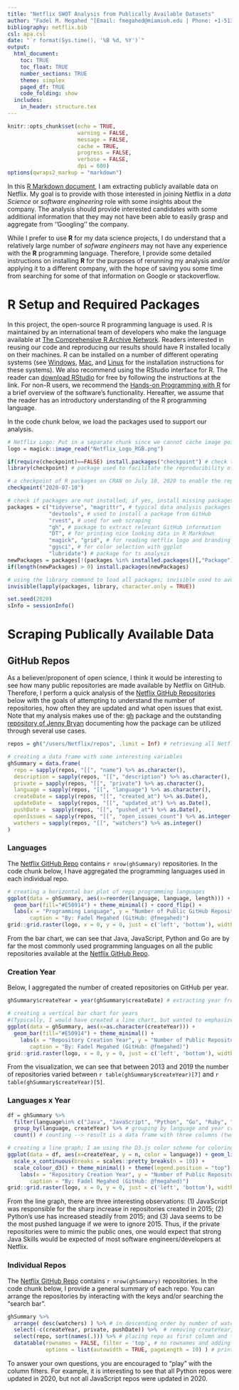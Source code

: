 ```yaml
---
title: "Netflix SWOT Analysis from Publically Available Datasets"
author: "Fadel M. Megahed ^[Email: fmegahed@miamioh.edu | Phone: +1-513-529-4185 | Website: <a href=\"https://miamioh.edu/fsb/directory/?up=/directory/megahefm\">Miami University Official</a>]"
bibliography: netflix.bib
csl: apa.csl
date: "`r format(Sys.time(), '%B %d, %Y')`"
output: 
  html_document:
    toc: TRUE
    toc_float: TRUE
    number_sections: TRUE
    theme: simplex
    paged_df: TRUE
    code_folding: show
  includes:
    in_header: structure.tex
---
```


```r
knitr::opts_chunk$set(echo = TRUE,
                      warning = FALSE,
                      message = FALSE,
                      cache = TRUE,
                      progress = FALSE, 
                      verbose = FALSE,
                      dpi = 600)
options(qwraps2_markup = "markdown")
```

In this [R Markdown document](https://rmarkdown.rstudio.com/), I am extracting publicly available data on Netflix. My goal is to provide with those interested in joining Netflix in a *data Science* or *software engineering* role with some insights about the company. The analysis should provide interested candidates with some additional information that they may not have been able to easily grasp and aggregate from ''Googling'' the company.

While I prefer to use **R** for my data science projects, I do understand that a relatively large number of *sofware engineers* may not have any experience with the **R** programming language. Therefore, I provide some detailed instructions on installing **R** for the purposes of rerunning my analysis and/or applying it to a different company, with the hope of saving you some time from searching for some of that information on Google or stackoverflow.  

# R Setup and Required Packages
In this project, the open-source R programming language is used. R is maintained by an international team of developers who make the language available at [The Comprehensive R Archive Network](https://cran.r-project.org/). Readers interested in reusing our code and reproducing our results should have R installed locally on their machines. R can be installed on a number of different operating systems (see [Windows](https://cran.r-project.org/bin/windows/), [Mac](https://cran.r-project.org/bin/macosx/), and [Linux](https://cran.r-project.org/bin/linux/) for the installation instructions for these systems). We also recommend using the RStudio interface for R. The reader can [download RStudio](http://www.rstudio.com/ide) for free by following the instructions at the link. For non-R users, we recommend the [Hands-on Programming with R](https://rstudio-education.github.io/hopr/packages.html) for a brief overview of the software's functionality. Hereafter, we assume that the reader has an introductory understanding of the R programming language.

In the code chunk below, we load the packages used to support our analysis.

```r
# Netflix Logo: Put in a separate chunk since we cannot cache image pointers
logo = magick::image_read("Netflix_Logo_RGB.png")
```

```r
if(require(checkpoint)==FALSE) install.packages("checkpoint") # check to see if checkpoint is installed; if not, install it
library(checkpoint) # package used to facilitate the reproducibility of our work

# a checkpoint of R packages on CRAN on July 10, 2020 to enable the reproduction of our work in the future
checkpoint("2020-07-10")

# check if packages are not installed; if yes, install missing packages
packages = c("tidyverse", "magrittr", # typical data analysis packages
             "devtools", # used to install a package from GitHub
             "rvest", # used for web scraping
             "gh", # package to extract relevant GitHub information
             "DT", # for printing nice looking data in R Markdown
             "magick", "grid", # for reading netflix logo and branding the plots
             "ggsci", # for color selection with ggplot
             "lubridate") # package for ts analysis
newPackages = packages[!(packages %in% installed.packages()[,"Package"])]
if(length(newPackages) > 0) install.packages(newPackages)

# using the library command to load all packages; invisible used to avoid printing all packages and dependencies used
invisible(lapply(packages, library, character.only = TRUE))

set.seed(2020)
sInfo = sessionInfo()
```

# Scraping Publically Available Data


## GitHub Repos {.tabset .tabset-fade .tabset-pills}
As a believer/proponent of open science, I think it would be interesting to see how many public repositories are made available by Netflix on GitHub. Therefore, I perform a quick analysis of the [Netflix GitHub Repositories](https://github.com/Netflix) below with the goals of attempting to understand the number of repositories, how often they are updated and what open issues that exist. Note that my analysis makes use of the: [gh](https://cran.r-project.org/web/packages/gh/gh.pdf) package and the outstanding [repository of Jenny Bryan](https://github.com/jennybc/analyze-github-stuff-with-r) documenting how the package can be utilized through several use cases. 

```r
repos = gh("/users/Netflix/repos", .limit = Inf) # retrieving all Netflix repos

# creating a data frame with some interesting variables
ghSummary = data.frame(
  repo = sapply(repos, "[[", "name") %>% as.character(),
  description = sapply(repos, "[[", "description") %>% as.character(),
  private = sapply(repos, "[[", "private") %>% as.character(),
  language = sapply(repos, "[[", "language") %>% as.character(),
  createDate = sapply(repos, "[[", "created_at") %>% as.Date(),
  updateDate =  sapply(repos, "[[", "updated_at") %>% as.Date(),
  pushDate =  sapply(repos, "[[", "pushed_at") %>% as.Date(),
  openIssues = sapply(repos, "[[", "open_issues_count") %>% as.integer(),
  watchers = sapply(repos, "[[", "watchers") %>% as.integer()
)
```

### Languages {-}
The [Netflix GitHub Repo](https://github.com/Netflix) contains `r nrow(ghSummary)` repositories. In the code chunk below, I have aggregated the programming languages used in each individual repo.
```r
# creating a horizontal bar plot of repo programming languages
ggplot(data = ghSummary, aes(x=reorder(language, language, length))) + 
  geom_bar(fill="#E50914") + theme_minimal() + coord_flip() +
  labs(x = "Programming Language", y = "Number of Public GitHub Repositories",
       caption = "By: Fadel Megahed (GitHub: @fmegahed)")
grid::grid.raster(logo, x = 0, y = 0, just = c('left', 'bottom'), width = unit(1, 'inches')) # logo
```

From the bar chart, we can see that Java, JavaScript, Python and Go are by far the most commonly used programming languages on all the public repositories available at the [Netflix GitHub Repo](https://github.com/Netflix). 

### Creation Year {-}
Below, I aggregated the number of created repositories on GitHub per year. 
```r
ghSummary$createYear = year(ghSummary$createDate) # extracting year from date

# creating a vertical bar chart for years 
#(Typically, I would have created a line chart, but wanted to emphasize the Netflix theme color more)
ggplot(data = ghSummary, aes(x=as.character(createYear))) + 
  geom_bar(fill="#E50914") + theme_minimal() + 
    labs(x = "Repository Creation Year", y = "Number of Public Repositories",
       caption = "By: Fadel Megahed (GitHub: @fmegahed)")
grid::grid.raster(logo, x = 0, y = 0, just = c('left', 'bottom'), width = unit(1, 'inches')) # logo
```

From the visualization, we can see that between 2013 and 2019 the number of repositories varied between `r table(ghSummary$createYear)[7]` and `r table(ghSummary$createYear)[5]`.

### Languages x Year {-}

```r
df = ghSummary %>%
  filter(language%in% c("Java", "JavaScript", "Python", "Go", "Ruby", "HTML")) %>% # main languages
  group_by(language, createYear) %>% # grouping by language and year created
  count() # counting --> result is a data frame with three columns (two grouping cols + count)

# creating a line graph; I am using the D3.js color scheme for coloring the languages
ggplot(data = df, aes(x=createYear, y = n, color = language)) + geom_line() +
  scale_x_continuous(breaks = scales::pretty_breaks(n = 10)) +
  scale_colour_d3() + theme_minimal() + theme(legend.position = "top") +
    labs(x = "Repository Creation Year", y = "Number of Public Repositories",
       caption = "By: Fadel Megahed (GitHub: @fmegahed)")
grid::grid.raster(logo, x = 0, y = 0, just = c('left', 'bottom'), width = unit(1, 'inches')) # logo
```

From the line graph, there are three interesting observations: (1) JavaScript was responsible for the sharp increase in repositories created in 2015; (2) Python's use has increased steadily from 2015; and (3) Java seems to be the most pushed language if we were to ignore 2015. Thus, if the private repositories were to mimic the public ones, one would expect that strong Java Skills would be expected of most software engineers/developers at Netflix.

### Individual Repos {-}
The [Netflix GitHub Repo](https://github.com/Netflix) contains `r nrow(ghSummary)` repositories. In the code chunk below, I provide a general summary of each repo. You can arrange the repositories by interacting with the keys and/or searching the "search bar".
```r
ghSummary %>% 
  arrange( desc(watchers) ) %>% # in descending order by number of watchers
  select(-c(createYear, private, pushDate)) %>%  # removing createYear, private (all public), push Date
  select(repo, sort(names(.))) %>% # placing repo as first column and then cols in alphabetic order
  datatable(rownames = FALSE, filter = 'top', # no rownames and adding column filters
            options = list(autowidth = TRUE, pageLength = 10) ) # print table with 10 rows per page
```

To answer your own questions, you are encouraged to "play" with the column filters. For example, it is interesting to see that all Python repos were updated in 2020, but not all JavaScript repos were updated in 2020.
